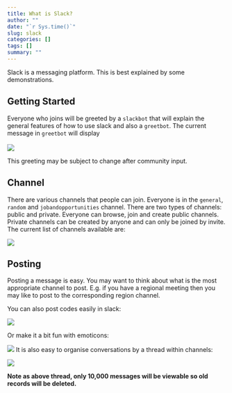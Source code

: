 ```yaml
---
title: What is Slack?
author: ""
date: "`r Sys.time()`"
slug: slack
categories: []
tags: []
summary: ""
---
```


Slack is a messaging platform. This is best explained by some demonstrations.

## Getting Started

Everyone who joins will be greeted by a `slackbot` that will explain the general features of how to use slack and also a `greetbot`. The current message in `greetbot` will display
<br><br>
![](greetbot.png)

This greeting may be subject to change after community input. 

## Channel

There are various channels that people can join. Everyone is in the `general`, `random` and `jobandopportunities` channel. There are two types of channels: public and private. Everyone can browse, join and create public channels. Private channels can be created by anyone and can only be joined by invite. The current list of channels available are:

![](channel.png)

## Posting 

Posting a message is easy. You may want to think about what is the most appropriate channel to post. E.g. if you have a regional meeting then you may like to post to the corresponding region channel. 

You can also post codes easily in slack:

![](codeinslack.png)

Or make it a bit fun with emoticons:

![](slackicondemo.gif)
It is also easy to organise conversations by a thread within channels:

![](thread.png)


**Note as above thread, only 10,000 messages will be viewable so old records will be deleted.**

